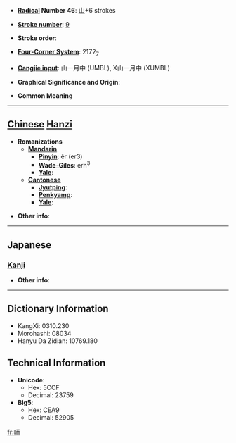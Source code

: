 * '''[[Wiktionary:Chinese radical index| Radical]] Number 46''': [[Wiktionary:Chinese radical index 山|山]]+6 strokes

* '''[[Wiktionary:Chinese total strokes index|Stroke number]]''': [[Wiktionary:Chinese total strokes index 9|9]]

* '''Stroke order''': 

* '''[[Wiktionary:Chinese four corner index|Four-Corner System]]''': 2172<sub>7</sub>

* '''[[Wiktionary:Chinese Cangjie index|Cangjie input]]''': 山一月中 (UMBL), X山一月中 (XUMBL)

* '''Graphical Significance and Origin''': 

* '''Common Meaning'''

----

== [[Chinese]] [[Hanzi]] ==

* '''Romanizations'''
** '''[[Mandarin]]'''
*** '''[[Pinyin]]''': ěr (er3)
*** '''[[Wade-Giles]]''': erh<sup>3</sup>
*** '''[[Yale]]''': 
** '''[[Cantonese]]'''
*** '''[[Jyutping]]''':
*** '''[[Penkyamp]]''': 
*** '''[[Yale]]''': 

* '''Other info''': 

----

==Japanese==
===[[Kanji]]===
{{kanji|on readings=[[じ]] (ji), [[に]] (ni)
|kun readings=
}}

* '''Other info''':  

----

== Dictionary Information ==

* KangXi: 0310.230
* Morohashi: 08034
* Hanyu Da Zidian: 10769.180

== Technical Information ==

* '''Unicode''':
** Hex: 5CCF
** Decimal: 23759
* '''Big5''':
** Hex: CEA9
** Decimal: 52905

[[fr:峏]]